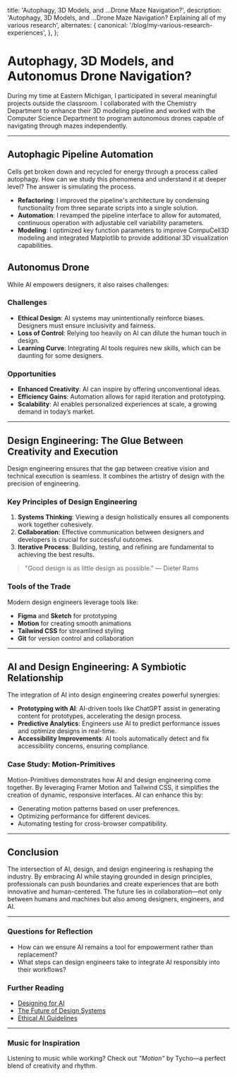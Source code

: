   title: 'Autophagy, 3D Models, and ...Drone Maze Navigation?',
  description:
    'Autophagy, 3D Models, and ...Drone Maze Navigation? Explaining all of my various research',
  alternates: {
    canonical: '/blog/my-various-research-experiences',
  },
};

<Cover
  src="/ResearchPic1.jpeg"
  alt="Me presenting at the Undegraduate Symposium"
  caption="Undegraduate Symposium 45"
/>

# Autophagy, 3D Models, and Autonomus Drone Navigation?

During my time at Eastern Michigan, I participated in several meaningful projects outside the classroom. I collaborated with the Chemistry Department to enhance their 3D modeling pipeline and worked with the Computer Science Department to program autonomous drones capable of navigating through mazes independently.

---

## Autophagic Pipeline Automation

Cells get broken down and recycled for energy through a process called autophagy. How can we study this phenomena and understand it at deeper level? The answer is simulating the process.

- **Refactoring**: I improved the pipeline's architecture by condensing functionality from three separate scripts into a single solution.
- **Automation**: I revamped the pipeline interface to allow for automated, continuous operation with adjustable cell variability parameters. 
- **Modeling**: I optimized key function parameters to improve CompuCell3D modeling and integrated Matplotlib to provide additional 3D visualization capabilities.

<Cover
  src="/ResearchPic3.png"
  alt="3D Model slide"
  caption="Autophagic Body"
/>


## Autonomus Drone

While AI empowers designers, it also raises challenges:

### Challenges

- **Ethical Design**: AI systems may unintentionally reinforce biases. Designers must ensure inclusivity and fairness.
- **Loss of Control**: Relying too heavily on AI can dilute the human touch in design.
- **Learning Curve**: Integrating AI tools requires new skills, which can be daunting for some designers.

### Opportunities

- **Enhanced Creativity**: AI can inspire by offering unconventional ideas.
- **Efficiency Gains**: Automation allows for rapid iteration and prototyping.
- **Scalability**: AI enables personalized experiences at scale, a growing demand in today’s market.

---

## Design Engineering: The Glue Between Creativity and Execution

Design engineering ensures that the gap between creative vision and technical execution is seamless. It combines the artistry of design with the precision of engineering.

### Key Principles of Design Engineering

1. **Systems Thinking**: Viewing a design holistically ensures all components work together cohesively.
2. **Collaboration**: Effective communication between designers and developers is crucial for successful outcomes.
3. **Iterative Process**: Building, testing, and refining are fundamental to achieving the best results.

> "Good design is as little design as possible." — Dieter Rams

### Tools of the Trade

Modern design engineers leverage tools like:

- **Figma** and **Sketch** for prototyping
- **Motion** for creating smooth animations
- **Tailwind CSS** for streamlined styling
- **Git** for version control and collaboration

---

## AI and Design Engineering: A Symbiotic Relationship

The integration of AI into design engineering creates powerful synergies:

- **Prototyping with AI**: AI-driven tools like ChatGPT assist in generating content for prototypes, accelerating the design process.
- **Predictive Analytics**: Engineers use AI to predict performance issues and optimize designs in real-time.
- **Accessibility Improvements**: AI tools automatically detect and fix accessibility concerns, ensuring compliance.

### Case Study: Motion-Primitives

Motion-Primitives demonstrates how AI and design engineering come together. By leveraging Framer Motion and Tailwind CSS, it simplifies the creation of dynamic, responsive interfaces. AI can enhance this by:

- Generating motion patterns based on user preferences.
- Optimizing performance for different devices.
- Automating testing for cross-browser compatibility.

---

## Conclusion

The intersection of AI, design, and design engineering is reshaping the industry. By embracing AI while staying grounded in design principles, professionals can push boundaries and create experiences that are both innovative and human-centered. The future lies in collaboration—not only between humans and machines but also among designers, engineers, and AI.

---

### Questions for Reflection

- How can we ensure AI remains a tool for empowerment rather than replacement?
- What steps can design engineers take to integrate AI responsibly into their workflows?

### Further Reading

- [Designing for AI](https://example.com/designing-for-ai)
- [The Future of Design Systems](https://example.com/future-design-systems)
- [Ethical AI Guidelines](https://example.com/ethical-ai)

---

### Music for Inspiration

Listening to music while working? Check out _"Motion"_ by Tycho—a perfect blend of creativity and rhythm.
